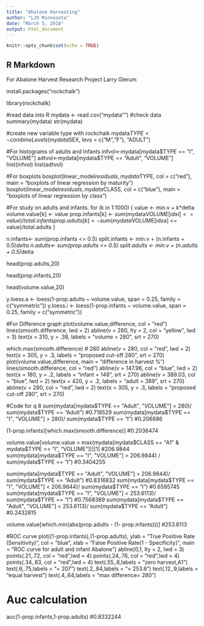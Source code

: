 ---
title: "Abalone Harvesting"
author: "LJO Minnesota"
date: "March 5, 2018"
output: html_document
---

```{r setup, include=FALSE}
knitr::opts_chunk$set(echo = TRUE)
```

## R Markdown

For Abalone Harvest Research Project
Larry Glerum

install.packages("rockchalk")

library(rockchalk)

#read data into R
mydata <- read.csv("mydata"")
#check data
summary(mydata)
str(mydata)







#create new variable type with rockchalk
mydata$TYPE <- combineLevels(mydata$SEX, levs = c("M","F"), "ADULT")

#For histograms of adults and Infants
infvol<-mydata[mydata$TYPE == "I", "VOLUME"]
adtvol<-mydata[mydata$TYPE == "Adult", "VOLUME"]
hist(infvol)
hist(adtvol)

#For boxplots
boxplot(linear_model$residuals,mydata$TYPE, col = c("red"), main = "boxplots of linear regression by maturity")
boxplot(linear_model$residuals,mydata$CLASS, col = c("blue"), main = "boxplots of linear regression by class")

#For study on adults and infants.
for (k in 1:1000) {
value <- min.v + k*delta
volume.value[k] <- value
prop.infants[k] <- sum(mydata$VOLUME[idxi] <= value)/total.infants
prop.adults[k] <- sum(mydata$VOLUME[idxa] <= value)/total.adults
}

n.infants<- sum(prop.infants <= 0.5)
split.infants <- min.v + (n.infants + 0.5)*delta
n.adults<- sum(prop.adults <= 0.5)
split.adults <- min.v + (n.adults + 0.5)*delta

head(prop.adults,20)

head(prop.infants,20)
 
head(volume.value,20)


y.loess.a <- loess(1-prop.adults ~ volume.value, span = 0.25, family = c("symmetric"))
y.loess.i <- loess(1-prop.infants ~ volume.value, span = 0.25, family = c("symmetric"))

#For Difference graph
plot(volume.value,difference, col = "red")
lines(smooth.difference, lwd = 2)
abline(v = 280, lty = 2, col = "yellow", lwd = 3)
text(x = 310, y = .38, labels = "volume = 280", srt = 270)


which.max(smooth.difference)
# 280
abline(v = 280, col = "red", lwd = 2)
text(x = 305, y = .3, labels = "proposed cut-off 280", srt = 270)
plot(volume.value,difference, main = "difference in harvest %")
lines(smooth.difference, col = "red")
abline(v = 147.96, col = "blue", lwd = 2)
text(x = 180, y = .2, labels = "infant = 148", srt = 270)
abline(v = 389.03, col = "blue", lwd = 2)
text(x = 420, y = .2, labels = "adult = 389", srt = 270)
abline(v = 280, col = "red", lwd = 2)
text(x = 305, y = .3, labels = "proposed cut-off 280", srt = 270)

#Code for q 8
sum(mydata[mydata$TYPE == "Adult", "VOLUME"] > 280)/ sum(mydata$TYPE == "Adult") #0.718529
sum(mydata[mydata$TYPE == "I", "VOLUME"] > 280)/ sum(mydata$TYPE == "I") #0.206686

(1-prop.infants)[which.max(smooth.difference)] #0.2036474

volume.value[volume.value > max(mydata[mydata$CLASS == "A1" & mydata$TYPE == "I", "VOLUME"])][1] #206.9844
sum(mydata[mydata$TYPE == "I", "VOLUME"] > 206.9844) / sum(mydata$TYPE == "I") #0.3404255

sum(mydata[mydata$TYPE == "Adult", "VOLUME"] > 206.9844)/ sum(mydata$TYPE == "Adult") #0.8316832
sum(mydata[mydata$TYPE == "I", "VOLUME"] < 206.9844)/ sum(mydata$TYPE == "I") #0.6595745
sum(mydata[mydata$TYPE == "I", "VOLUME"] < 253.6113)/ sum(mydata$TYPE == "I") #0.7568389
sum(mydata[mydata$TYPE == "Adult", "VOLUME"] < 253.6113)/ sum(mydata$TYPE == "Adult") #0.2432815

volume.value[which.min(abs(prop.adults - (1- prop.infants)))] #253.6113

#ROC curve
plot((1-prop.infants),(1-prop.adults), ylab = "True Positive Rate (Sensitivity)", col = "blue", xlab = "False Positive Rate(1 - Specificity)", main = "ROC curve for adult and infant Abalone")
abline(0,1, lty = 2, lwd = 3)
points(.21,.72, col = "red",lwd = 4)
points(.24,.76, col = "red",lwd = 4)
points(.34,.83, col = "red",lwd = 4)
text(.55,.8,labels = "zero harvest,A1")
text(.6,.75,labels = "= 207")
text(.2,.84,labels = "= 253.6")
text(.12,.9,labels = "equal harvest")
text(.4,.64,labels = "max difference= 280")

# Auc calculation

auc(1-prop.infants,1-prop.adults) #0.8332244
